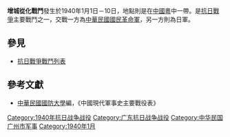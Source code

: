{{Infobox Military Conflict|
campaign=|
image=|
caption=|
conflict=增城從化戰鬥|
date=1940年元月1日－10日|
place=[[中國|中國]]粵中|
result=戰鬥甚烈，國民革命軍獲得一定勝利，並守住華南入口|
combatant1=中華民國國民革命軍35集團軍、64軍、155師|
combatant2=日軍之[[第18师团|中國派遣軍18師團]]主力| 
commander1=[[李漢魂|李漢魂]]、[[鄧龍光|鄧龍光]]|
commander2=|
strength1=|
strength2=|
casualties1=|
casualties2=|
}}
'''增城從化戰鬥'''發生於1940年1月1日－10日，地點則是在[[中國|中國]][[广东|粵]]中一帶。是[[抗日戰爭_(中国)|抗日戰爭]]主要戰鬥之一，交戰一方為[[中華民國|中華民國]][[國民革命軍|國民革命軍]]，另一方則為日軍。
==參見==
*[[抗日戰爭戰鬥列表|抗日戰爭戰鬥列表]]
==參考文獻==
*[[中華民國|中華民國]][[國防大學_(臺灣)|國防大學]]編，《中國現代軍事史主要戰役表》

[[Category:1940年抗日战争战役|Category:1940年抗日战争战役]]
[[Category:广东抗日战争战役|Category:广东抗日战争战役]]
[[Category:中华民国广州市军事|Category:中华民国广州市军事]]
[[Category:1940年1月|Category:1940年1月]]